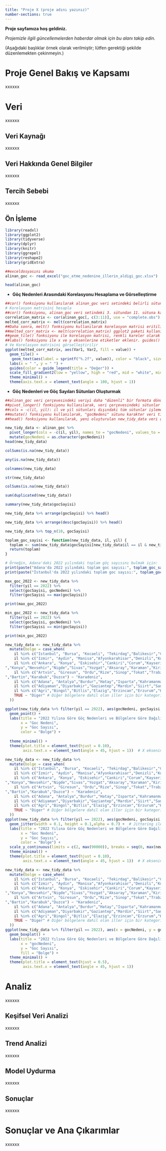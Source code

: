 ```yaml
---
title: "Proje X (proje adını yazınız)"
number-sections: true
---
```


**Proje sayfamıza hoş geldiniz.**

*Projemizle ilgili güncellemelerden haberdar olmak için bu alanı takip edin.*

(Aşağıdaki başlıklar örnek olarak verilmiştir; lütfen gerektiği şekilde düzenlemekten çekinmeyin.)

# Proje Genel Bakış ve Kapsamı

xxxxxx

# Veri

xxxxxx

## Veri Kaynağı

xxxxxx

## Veri Hakkında Genel Bilgiler

xxxxxx

## Tercih Sebebi

xxxxxx

## Ön İşleme

```r

library(readxl)
library(ggplot2)
library(tidyverse)
library(dplyr)
library(knitr)
library(ggrepel)
library(reshape2)
library(gridExtra)
```

```r
##exceldosyasını okuma
alinan_goc <- read_excel("goc_etme_nedenine_illerin_aldigi_goc.xlsx")
```

```r
head(alinan_goc)
```

-   **Göç Nedenleri Arasındaki Korelasyonu Hesaplama ve Görselleştirme**

```r
##cor() fonksiyonu kullanılarak alinan_goc veri setindeki belirli sütunlar arasındaki korelasyonlar hesaplanır.
# Korelasyon matrisini hesapla
##cor() fonksiyonu, alinan_goc veri setindeki 3. sütundan 11. sütuna kadar olan sütunlardaki değişkenler arasındaki korelasyonları hesaplar. use = "complete.obs" argümanı, eksik değerleri içeren gözlemleri hesaplama işleminden çıkarır.
correlation_matrix <- cor(alinan_goc[, c(3:11)], use = "complete.obs")
melted_corr_matrix <- melt(correlation_matrix)
##Daha sonra, melt() fonksiyonu kullanılarak korelasyon matrisi eritilir
##melted_corr_matrix <- melt(correlation_matrix) ggplot2 paketi kullanılarak korelasyon matrisi görselleştirilir. 
##geom_tile() fonksiyonu ile korelasyon matrisi, renkli kareler olarak gösterilir. geom_text() fonksiyonu ile her karenin içine korelasyon değerleri yazdırılır. 
##labs() fonksiyonu ile x ve y eksenlerine etiketler eklenir. guides() fonksiyonu ile renk gradyanı için bir renk skalası eklenebilir. Son olarak, theme() fonksiyonları ile grafik stili ayarlanır.
# Ve Korelasyon matrisini görselleştirilir
ggplot(melted_corr_matrix, aes(Var1, Var2, fill = value)) +
  geom_tile() + 
   geom_text(aes(label = sprintf("%.2f", value)), color = "black", size = 3) +
  labs(x = " ", y = " ") + 
  guides(color = guide_legend(title = "Değer")) + 
  scale_fill_gradient2(low = "yellow", high = "red", mid = "white", midpoint = 0.7) +
  theme_minimal() +
  theme(axis.text.x = element_text(angle = 100, hjust = 1))
```

-   **Göç Nedenleri ve Göç Sayıları Sütunları Oluşturmak**

```r
##alinan_goc veri çerçevesindeki veriyi daha "düzenli" bir formata dönüştürür ve new_tidy_data adında yeni bir veri seti oluşturur. Buradaki amaç, veriyi daha analiz edilebilir hale getirmek ve veri işleme sürecini kolaylaştırmaktır
##pivot_longer() fonksiyonu kullanılarak, veri çerçevesindeki sütunlar uzun formata dönüştürülür. Yani, her bir göç nedeni bir sütun yerine, il ve yil sütunları sabit kalacak şekilde, diğer sütunlar göç nedeni ve göç sayısı olacak şekilde yeniden yapılandırılır
##cols = -c(il, yil): il ve yil sütunları dışındaki tüm sütunlar işleme alınır names_to = "gocNedeni": Sütun adları, "gocNedeni" adında yeni bir sütuna dönüştürülür.
##mutate() fonksiyonu kullanılarak, "gocNedeni" sütunu karakter veri tipine dönüştürülür
##head() fonksiyonu kullanılarak, yeni oluşturulan new_tidy_data veri çerçevesinin ilk altı satırı ekrana yazdırılır

new_tidy_data <- alinan_goc %>%
  pivot_longer(cols = -c(il, yil), names_to = "gocNedeni", values_to = "gocSayisi") %>%
  mutate(gocNedeni = as.character(gocNedeni))
head(new_tidy_data)
```

```r
colSums(is.na(new_tidy_data))
```

```r
any(is.na(new_tidy_data))
```

```r
colnames(new_tidy_data)
```

```r
str(new_tidy_data)
```

```r
colSums(is.na(new_tidy_data))
```

```r
sum(duplicated(new_tidy_data))
```

```r
summary(new_tidy_data$gocSayisi)
```

```r
new_tidy_data %>% arrange(gocSayisi) %>% head()
```

```r
new_tidy_data %>% arrange(desc(gocSayisi)) %>% head()
```

```r
new_tidy_data %>% top_n(10, gocSayisi)
```

```r
toplam_goc_sayisi <- function(new_tidy_data, il, yil) {
  toplam <- sum(new_tidy_data$gocSayisi[new_tidy_data$il == il & new_tidy_data$yil == yil])
  return(toplam)
}

# Örneğin, Adana'daki 2022 yılındaki toplam göç sayısını bulmak için:
print(paste("Adana'da 2022 yılındaki toplam goc sayısı:", toplam_goc_sayisi(new_tidy_data, "Adana", 2022)))
print(paste("İstanbul'da 2022 yılındaki toplam goc sayısı:", toplam_goc_sayisi(new_tidy_data, "Istanbul", 2022)))
```

```r
max_goc_2022 <- new_tidy_data %>% 
  filter(yil == 2022) %>%
  select(gocSayisi, gocNedeni) %>%
  filter(gocSayisi == max(gocSayisi))

print(max_goc_2022)
```

```r
min_goc_2022 <- new_tidy_data %>% 
  filter(yil == 2022) %>%
  select(gocSayisi, gocNedeni) %>%
  filter(gocSayisi == min(gocSayisi))

print(min_goc_2022)
```

```r
new_tidy_data <- new_tidy_data %>%
  mutate(bolge = case_when(
    il %in% c("Istanbul", "Bursa", "Kocaeli", "Tekirdag","Balikesir","Canakkale","Bilecik","Edirne","Kirklareli","Sakarya","Yalova") ~ "Marmara",
    il %in% c("Izmir", "Aydin", "Manisa","Afyonkarahisar","Denizli","Kutahya","Manisa","Mugla","Usak") ~ "Ege",
    il %in% c("Ankara", "Konya", "Eskisehir","Cankiri","Corum","Kayseri","Kirsehir
","Konya","Nevsehir","Nigde","Sivas","Yozgat","Aksaray","Karaman","Kirikkale") ~ "Ic Anadolu",
    il %in% c("Artvin", "Giresun", "Ordu","Rize","Sinop","Tokat","Trabzon","Zonguldak","Amasya","Bolu","Gumushane","Kastamonu","Samsun","Sinop","Bayburt
","Bartin","Karabuk","Duzce") ~ "Karadeniz",
    il %in% c("Adana", "Antalya","Burdur","Hatay","Isparta","Kahramanmaras","Osmaniye") ~ "Akdeniz",
    il %in% c("Adiyaman","Diyarbakir","Gaziantep","Mardin","Siirt","Sanliurfa","Batman","Sirnak","Kilis") ~ "Guneydogu Anadolu",
    il %in% c("Agri","Bingol","Bitlis","Elazig","Erzincan","Erzurum","Hakkari","Kars","Malatya","Muş","Tunceli","Van","Ardahan","Igdir") ~ "Dogu Anadolu",
    TRUE ~ "Diger" # Diğer bölgelere dahil olan iller için bir kategori belirleyin
  ))

ggplot(new_tidy_data %>% filter(yil == 2022), aes(gocNedeni, gocSayisi, color = bolge)) +
  geom_point() +
  labs(title = "2022 Yılına Göre Göç Nedenleri ve Bölgelere Göre Dağılımı",
       x = "Goc Nedeni",
       y = "Goc Sayısı",
       color = "Bolge") +
  
  theme_minimal() +
  theme(plot.title = element_text(hjust = 0.10),
        axis.text.x = element_text(angle = 45, hjust = 1))  # X eksenindeki etiketleri 45 derece döndür
```

```r
new_tidy_data <- new_tidy_data %>%
  mutate(bolge = case_when(
    il %in% c("Istanbul", "Bursa", "Kocaeli", "Tekirdag","Balikesir","Canakkale","Bilecik","Edirne","Kirklareli","Sakarya","Yalova") ~ "Marmara",
    il %in% c("Izmir", "Aydin", "Manisa","Afyonkarahisar","Denizli","Kutahya","Manisa","Mugla","Usak") ~ "Ege",
    il %in% c("Ankara", "Konya", "Eskisehir","Cankiri","Corum","Kayseri","Kirsehir
","Konya","Nevsehir","Nigde","Sivas","Yozgat","Aksaray","Karaman","Kirikkale") ~ "Ic Anadolu",
    il %in% c("Artvin", "Giresun", "Ordu","Rize","Sinop","Tokat","Trabzon","Zonguldak","Amasya","Bolu","Gumushane","Kastamonu","Samsun","Sinop","Bayburt
","Bartin","Karabuk","Duzce") ~ "Karadeniz",
    il %in% c("Adana", "Antalya","Burdur","Hatay","Isparta","Kahramanmaras","Osmaniye") ~ "Akdeniz",
    il %in% c("Adiyaman","Diyarbakir","Gaziantep","Mardin","Siirt","Sanliurfa","Batman","Sirnak","Kilis") ~ "Guneydogu Anadolu",
    il %in% c("Agri","Bingol","Bitlis","Elazig","Erzincan","Erzurum","Hakkari","Kars","Malatya","Muş","Tunceli","Van","Ardahan","Igdir") ~ "Dogu Anadolu",
    TRUE ~ "Diger" # Diğer bölgelere dahil olan iller için bir kategori belirleyin
  ))
ggplot(new_tidy_data %>% filter(yil == 2022), aes(gocNedeni, gocSayisi, color = bolge)) +
  geom_jitter(width = 0.1, height = 0.1,alpha = 0.7) +  # Jittering ile daha fazla aralık
  labs(title = "2022 Yılına Göre Göç Nedenleri ve Bölgelere Göre Dağılımı",
       x = "Goc Nedeni",
       y = "Goc Sayısı",
       color = "Bolge") +
  scale_y_continuous(limits = c(2, max(90000)), breaks = seq(0, max(new_tidy_data$gocSayisi), by = 20000)) +  # Y ekseni aralığını ve etiketlerini ayarla
  theme_minimal() +
  theme(plot.title = element_text(hjust = 0.10),
        axis.text.x = element_text(angle = 45, hjust = 1))  # X eksenindeki etiketleri 45 derece döndür
```

```r
new_tidy_data <- new_tidy_data %>%
  mutate(bolge = case_when(
    il %in% c("Istanbul", "Bursa", "Kocaeli", "Tekirdag","Balikesir","Canakkale","Bilecik","Edirne","Kirklareli","Sakarya","Yalova") ~ "Marmara",
    il %in% c("Izmir", "Aydin", "Manisa","Afyonkarahisar","Denizli","Kutahya","Manisa","Mugla","Usak") ~ "Ege",
    il %in% c("Ankara", "Konya", "Eskisehir","Cankiri","Corum","Kayseri","Kirsehir
","Konya","Nevsehir","Nigde","Sivas","Yozgat","Aksaray","Karaman","Kirikkale") ~ "Ic Anadolu",
    il %in% c("Artvin", "Giresun", "Ordu","Rize","Sinop","Tokat","Trabzon","Zonguldak","Amasya","Bolu","Gumushane","Kastamonu","Samsun","Sinop","Bayburt
","Bartin","Karabuk","Duzce") ~ "Karadeniz",
    il %in% c("Adana", "Antalya","Burdur","Hatay","Isparta","Kahramanmaras","Osmaniye") ~ "Akdeniz",
    il %in% c("Adiyaman","Diyarbakir","Gaziantep","Mardin","Siirt","Sanliurfa","Batman","Sirnak","Kilis") ~ "Guneydogu Anadolu",
    il %in% c("Agri","Bingol","Bitlis","Elazig","Erzincan","Erzurum","Hakkari","Kars","Malatya","Muş","Tunceli","Van","Ardahan","Igdir") ~ "Dogu Anadolu",
    TRUE ~ "Diger" # Diğer bölgelere dahil olan iller için bir kategori belirleyin
  ))
ggplot(new_tidy_data %>% filter(yil == 2022), aes(x = gocNedeni, y = gocSayisi, fill = bolge)) +
  geom_boxplot() +
  labs(title = "2022 Yılına Göre Göç Nedenleri ve Bölgelere Göre Dağılımı",
       x = "gocNedeni",
       y = "Goc Sayısı",
       fill = "Bolge") +
  theme_minimal() +
  theme(plot.title = element_text(hjust = 0.5),
        axis.text.x = element_text(angle = 45, hjust = 1))
```

# Analiz

xxxxxx

## Keşifsel Veri Analizi

xxxxxx

## Trend Analizi

xxxxxx

## Model Uydurma

xxxxxx

## Sonuçlar

xxxxxx

# Sonuçlar ve Ana Çıkarımlar

xxxxxx
